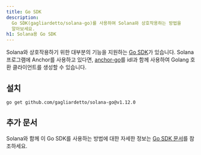 ```yaml
---
title: Go SDK
description:
  Go SDK(gagliardetto/solana-go)를 사용하여 Solana와 상호작용하는 방법을
  알아보세요.
h1: Solana용 Go SDK
---
```


Solana와 상호작용하기 위한 대부분의 기능을 지원하는
[Go SDK](https://github.com/gagliardetto/solana-go)가 있습니다. Solana
프로그램에 Anchor를 사용하고 있다면,
[anchor-go](https://github.com/gagliardetto/anchor-go)를 idl과 함께 사용하여
Golang 호환 클라이언트를 생성할 수 있습니다.

## 설치

```bash title="Terminal"
go get github.com/gagliardetto/solana-go@v1.12.0
```

## 추가 문서

Solana와 함께 이 Go SDK를 사용하는 방법에 대한 자세한 정보는
[Go SDK 문서](https://github.com/gagliardetto/solana-go?tab=readme-ov-file#installation)를
참조하세요.
